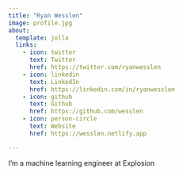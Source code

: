 ```yaml
---
title: "Ryan Wesslen"
image: profile.jpg
about:
  template: jolla
  links:
    - icon: twitter
      text: Twitter
      href: https://twitter.com/ryanwesslen
    - icon: linkedin
      text: LinkedIn
      href: https://linkedin.com/in/ryanwesslen
    - icon: github
      text: Github
      href: https://github.com/wesslen
    - icon: person-circle
      text: Website
      href: https://wesslen.netlify.app

---
```


I'm a machine learning engineer at Explosion 
